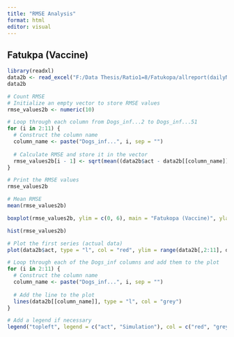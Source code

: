 ---
title: "RMSE Analysis"
format: html
editor: visual
---

## Fatukpa (Vaccine)

```{r}
library(readxl)
data2b <- read_excel("F:/Data Thesis/Ratio1=8/Fatukopa/allreport(dailyNumberReport)_Fatukopa167.xlsx")
data2b
```

```{r}
# Count RMSE
# Initialize an empty vector to store RMSE values
rmse_values2b <- numeric(10)

# Loop through each column from Dogs_inf...2 to Dogs_inf...51
for (i in 2:11) {
  # Construct the column name
  column_name <- paste("Dogs_inf...", i, sep = "")
  
  # Calculate RMSE and store it in the vector
  rmse_values2b[i - 1] <- sqrt(mean((data2b$act - data2b[[column_name]])^2))
}

# Print the RMSE values
rmse_values2b
```

```{r}
# Mean RMSE
mean(rmse_values2b)
```

```{r}
boxplot(rmse_values2b, ylim = c(0, 6), main = "Fatukopa (Vaccine)", ylab = "RMSE")
```

```{r}
hist(rmse_values2b)
```

```{r}
# Plot the first series (actual data)
plot(data2b$act, type = "l", col = "red", ylim = range(data2b[,2:11], data2b$act), xlab = "Index", ylab = "Value")

# Loop through each of the Dogs_inf columns and add them to the plot
for (i in 2:11) {
  # Construct the column name
  column_name <- paste("Dogs_inf...", i, sep = "")
  
  # Add the line to the plot
  lines(data2b[[column_name]], type = "l", col = "grey")
}

# Add a legend if necessary
legend("topleft", legend = c("act", "Simulation"), col = c("red", "grey"), lty = 1)
```
